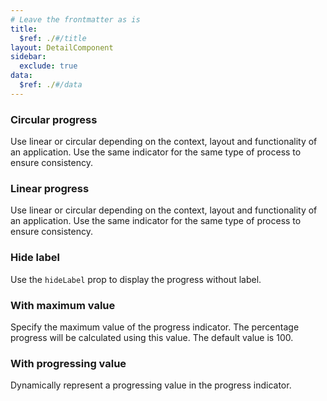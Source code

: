 ```yaml
---
# Leave the frontmatter as is
title:
  $ref: ./#/title
layout: DetailComponent
sidebar:
  exclude: true
data:
  $ref: ./#/data
---
```


<LivePreviewControls>

<LivePreview componentName="progress" exampleName="Circular" displayName="Circular progress">

### Circular progress

Use linear or circular depending on the context, layout and functionality of an application. Use the same indicator for the same type of process to ensure consistency.

</LivePreview>

<LivePreview componentName="progress" exampleName="Linear" displayName="Linear progress">

### Linear progress

Use linear or circular depending on the context, layout and functionality of an application. Use the same indicator for the same type of process to ensure consistency.

</LivePreview>
  
<LivePreview componentName="progress" exampleName="HiddenLabel" displayName="Hide label">

### Hide label

Use the `hideLabel` prop to display the progress without label.

</LivePreview>
  
<LivePreview componentName="progress" exampleName="WithMaxVal" displayName="With maximum value">

### With maximum value

Specify the maximum value of the progress indicator. The percentage progress will be calculated using this value. The default value is 100.

</LivePreview>

<LivePreview componentName="progress" exampleName="WithProgVal" displayName="With progressing value">

### With progressing value

Dynamically represent a progressing value in the progress indicator.

</LivePreview>

</LivePreviewControls>
